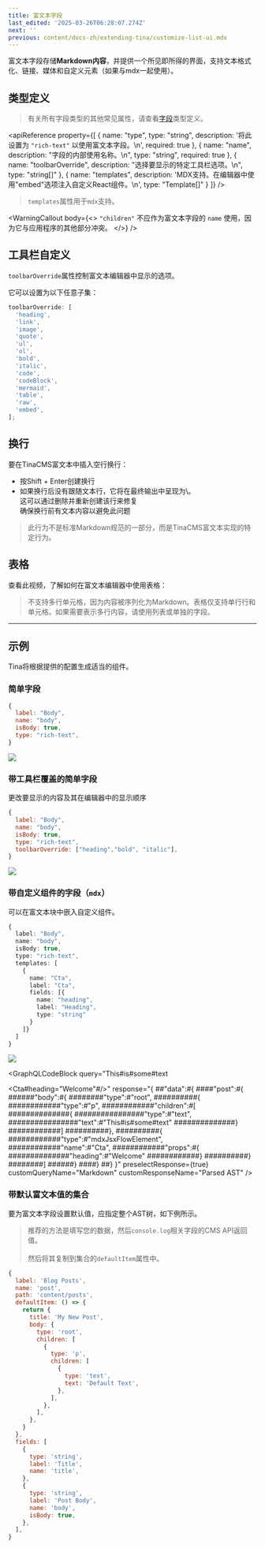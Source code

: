 ```yaml
---
title: 富文本字段
last_edited: '2025-03-26T06:28:07.274Z'
next: ''
previous: content/docs-zh/extending-tina/customize-list-ui.mdx
---
```


富文本字段存储**Markdown内容**，并提供一个所见即所得的界面，支持文本格式化、链接、媒体和自定义元素（如果与mdx一起使用）。

## 类型定义

> 有关所有字段类型的其他常见属性，请查看[字段](/docs/reference/fields)类型定义。

<apiReference
  property={[
    {
      name: "type",
      type: "string",
      description: '将此设置为 `"rich-text"` 以使用富文本字段。\n',
      required: true
    },
    {
      name: "name",
      description: "字段的内部使用名称。\n",
      type: "string",
      required: true
    },
    {
      name: "toolbarOverride",
      description: "选择要显示的特定工具栏选项。\n",
      type: "string[]"
    },
    {
      name: "templates",
      description:
        'MDX支持。在编辑器中使用"embed"选项注入自定义React组件。\n',
      type: "Template[]"
    }
  ]}
/>

> `templates`属性用于`mdx`支持。

<WarningCallout
  body={<>
    `"children"` 不应作为富文本字段的 `name` 使用，因为它与应用程序的其他部分冲突。
  </>}
/>

## 工具栏自定义

`toolbarOverride`属性控制富文本编辑器中显示的选项。

它可以设置为以下任意子集：

```javascript
toolbarOverride: [
  'heading',
  'link',
  'image',
  'quote',
  'ul',
  'ol',
  'bold',
  'italic',
  'code',
  'codeBlock',
  'mermaid',
  'table',
  'raw',
  'embed',
];
```

## 换行

要在TinaCMS富文本中插入空行换行：

* 按Shift + Enter创建换行
* 如果换行后没有跟随文本行，它将在最终输出中呈现为\。\
  这可以通过删除并重新创建该行来修复\
  确保换行前有文本内容以避免此问题

> 此行为不是标准Markdown规范的一部分，而是TinaCMS富文本实现的特定行为。

## 表格

查看此视频，了解如何在富文本编辑器中使用表格：

<Youtube embedSrc="https://www.youtube.com/embed/DnNTaS7lYZY?si=OoLw1D-to5qiHVNF" />

> 不支持多行单元格，因为内容被序列化为Markdown。表格仅支持单行行和单元格。如果需要表示多行内容，请使用列表或单独的字段。

***

## 示例

Tina将根据提供的配置生成适当的组件。

### 简单字段

```javascript
{
  label: "Body",
  name: "body",
  isBody: true,
  type: "rich-text",
}
```

![](/img/docs/reference/rtf.png)

### 带工具栏覆盖的简单字段

更改要显示的内容及其在编辑器中的显示顺序

```javascript
{
  label: "Body",
  name: "body",
  isBody: true,
  type: "rich-text",
  toolbarOverride: ["heading","bold", "italic"],
}
```

![](/img/docs/reference/blog-post.png)

### 带自定义组件的字段（`mdx`）

可以在富文本块中嵌入自定义组件。

```ts
{
  label: "Body",
  name: "body",
  isBody: true,
  type: "rich-text",
  templates: [
    {
      name: "Cta",
      label: "Cta",
      fields: [{
        name: "heading",
        label: "Heading",
        type: "string"
      }
    ]}
  ]
}
```

![](/img/docs/reference/custom-template.png)

<GraphQLCodeBlock
  query="This#is#some#text

  <Cta#heading=&#x22;Welcome&#x22;#/>"
  response="{
  ##&#x22;data&#x22;:#{
  ####&#x22;post&#x22;:#{
  ######&#x22;body&#x22;:#{
  ########&#x22;type&#x22;:#&#x22;root&#x22;,
  ##########{
  ############&#x22;type&#x22;:#&#x22;p&#x22;,
  ############&#x22;children&#x22;:#[
  ##############{
  ################&#x22;type&#x22;:#&#x22;text&#x22;,
  ################&#x22;text&#x22;:#&#x22;This#is#some#text&#x22;
  ##############}
  ############]
  ##########},
  ##########{
  ############&#x22;type&#x22;:#&#x22;mdxJsxFlowElement&#x22;,
  ############&#x22;name&#x22;:#&#x22;Cta&#x22;,
  ############&#x22;props&#x22;:#{
  ##############&#x22;heading&#x22;:#&#x22;Welcome&#x22;
  ############}
  ##########}
  ########]
  ######}
  ####}
  ##}
  }"
  preselectResponse={true}
  customQueryName="Markdown"
  customResponseName="Parsed AST"
/>

### 带默认富文本值的集合

要为富文本字段设置默认值，应指定整个AST树，如下例所示。

> 推荐的方法是填写您的数据，然后`console.log`相关字段的CMS API返回值。\
> \
> 然后将其复制到集合的`defaultItem`属性中。

```javascript
{
  label: 'Blog Posts',
  name: 'post',
  path: 'content/posts',
  defaultItem: () => {
    return {
      title: 'My New Post',
      body: {
        type: 'root',
        children: [
          {
            type: 'p',
            children: [
              {
                type: 'text',
                text: 'Default Text',
              },
            ],
          },
        ],
      },
    }
  },
  fields: [
    {
      type: 'string',
      label: 'Title',
      name: 'title',
    },
    {
      type: 'string',
      label: 'Post Body',
      name: 'body',
      isBody: true,
    },
  ],
}
```
